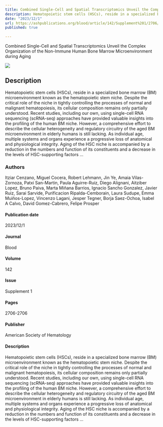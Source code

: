 ```yaml
---
title: Combined Single-Cell and Spatial Transcriptomics Unveil the Complex Organization of the Non-Immune Human Bone Marrow Microenvironment during Aging
description: Hematopoietic stem cells (HSCs), reside in a specialized bone marrow (BM) microenvironment known as the hematopoietic stem niche. Despite the critical role of the niche in tightly controlling the processes of normal and malignant hematopoiesis, its cellular composition remains only partially understood. Recent studies, including our own, using single-cell RNA sequencing (scRNA-seq) approaches have provided valuable insights into the profiling of the human BM niche. However, a comprehensive effort to describe the cellular heterogeneity and regulatory circuitry of the aged BM microenvironment in elderly humans is still lacking. As individual age, multiple systems and organs experience a progressive loss of anatomical and physiological integrity. Aging of the HSC niche is accompanied by a reduction in the numbers and function of its constituents and a decrease in the levels of HSC-supporting factors …
date: "2023/12/1"
url: https://ashpublications.org/blood/article/142/Supplement%201/2706/502947
published: true
  
---
```



Combined Single-Cell and Spatial Transcriptomics Unveil the Complex Organization of the Non-Immune Human Bone Marrow Microenvironment during Aging

[![](/spatial.png)](https://www.sciencedirect.com/science/article/pii/S000649712310677X)

## Description

Hematopoietic stem cells (HSCs), reside in a specialized bone marrow (BM) microenvironment known as the hematopoietic stem niche. Despite the critical role of the niche in tightly controlling the processes of normal and malignant hematopoiesis, its cellular composition remains only partially understood. Recent studies, including our own, using single-cell RNA sequencing (scRNA-seq) approaches have provided valuable insights into the profiling of the human BM niche. However, a comprehensive effort to describe the cellular heterogeneity and regulatory circuitry of the aged BM microenvironment in elderly humans is still lacking. As individual age, multiple systems and organs experience a progressive loss of anatomical and physiological integrity. Aging of the HSC niche is accompanied by a reduction in the numbers and function of its constituents and a decrease in the levels of HSC-supporting factors …

### Authors

Itziar Cenzano, Miguel Cocera, Robert Lehmann, Jin Ye, Amaia Vilas-Zornoza, Patxi San-Martin, Paula Aguirre-Ruiz, Diego Alignani, Aitziber Lopez, Bruno Paiva, Marta Miñana Barrios, Ignacio Sancho Gonzalez, Javier Ruiz, Sarai Sarvide, Purificacion Ripalda-Cemborain, Laura Sudupe, Emma Muiños-Lopez, Vincenzo Lagani, Jesper Tegner, Borja Saez-Ochoa, Isabel A Calvo, David Gomez-Cabrero, Felipe Prosper

#### Publication date

2023/12/1

#### Journal

Blood

#### Volume

142

#### Issue

Supplement 1

#### Pages

2706-2706

#### Publisher

American Society of Hematology

#### Description

Hematopoietic stem cells (HSCs), reside in a specialized bone marrow (BM) microenvironment known as the hematopoietic stem niche. Despite the critical role of the niche in tightly controlling the processes of normal and malignant hematopoiesis, its cellular composition remains only partially understood. Recent studies, including our own, using single-cell RNA sequencing (scRNA-seq) approaches have provided valuable insights into the profiling of the human BM niche. However, a comprehensive effort to describe the cellular heterogeneity and regulatory circuitry of the aged BM microenvironment in elderly humans is still lacking. As individual age, multiple systems and organs experience a progressive loss of anatomical and physiological integrity. Aging of the HSC niche is accompanied by a reduction in the numbers and function of its constituents and a decrease in the levels of HSC-supporting factors …

